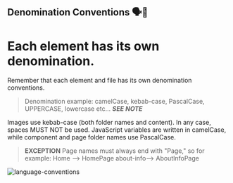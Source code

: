 ## Denomination Conventions 🗣️👀

# Each element has its own denomination.

Remember that each element and file has its own denomination conventions.

> Denomination example:
> camelCase, kebab-case, PascalCase, UPPERCASE, lowercase etc...
> **_SEE NOTE_**

Images use kebab-case (both folder names and content). In any case, spaces MUST NOT be used.
JavaScript variables are written in camelCase, while component and page folder names use PascalCase.

> **EXCEPTION**
> Page names must always end with "Page," so for example:
> Home --> HomePage
> about-info--> AboutInfoPage

![language-conventions](../../.images/code-conventions/general-conventions/language-conventions.png)
